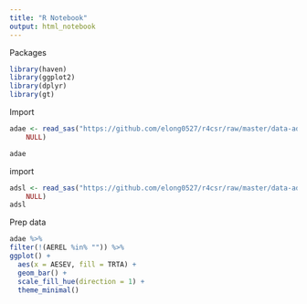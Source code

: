 ```yaml
---
title: "R Notebook"
output: html_notebook
---
```


Packages
```r
library(haven)
library(ggplot2)
library(dplyr)
library(gt)
```

Import
```r
adae <- read_sas("https://github.com/elong0527/r4csr/raw/master/data-adam/adae.sas7bdat", 
    NULL)

adae
```

import
```r
adsl <- read_sas("https://github.com/elong0527/r4csr/raw/master/data-adam/adsl.sas7bdat", 
    NULL)
adsl
```
Prep data
```r
adae %>%
filter(!(AEREL %in% "")) %>%
ggplot() +
  aes(x = AESEV, fill = TRTA) +
  geom_bar() +
  scale_fill_hue(direction = 1) +
  theme_minimal()
```


```r

```

```r

```

